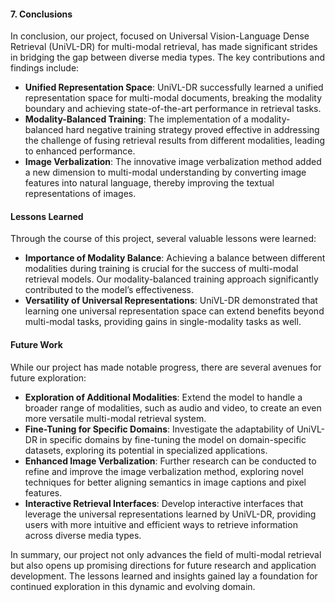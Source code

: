 #### 7. Conclusions

In conclusion, our project, focused on Universal Vision-Language Dense Retrieval (UniVL-DR) for multi-modal retrieval, has made significant strides in bridging the gap between diverse media types. The key contributions and findings include:

- **Unified Representation Space**: UniVL-DR successfully learned a unified representation space for multi-modal documents, breaking the modality boundary and achieving state-of-the-art performance in retrieval tasks.
- **Modality-Balanced Training**: The implementation of a modality-balanced hard negative training strategy proved effective in addressing the challenge of fusing retrieval results from different modalities, leading to enhanced performance.
- **Image Verbalization**: The innovative image verbalization method added a new dimension to multi-modal understanding by converting image features into natural language, thereby improving the textual representations of images.

#### Lessons Learned

Through the course of this project, several valuable lessons were learned:

- **Importance of Modality Balance**: Achieving a balance between different modalities during training is crucial for the success of multi-modal retrieval models. Our modality-balanced training approach significantly contributed to the model's effectiveness.
- **Versatility of Universal Representations**: UniVL-DR demonstrated that learning one universal representation space can extend benefits beyond multi-modal tasks, providing gains in single-modality tasks as well.



#### Future Work

While our project has made notable progress, there are several avenues for future exploration:

- **Exploration of Additional Modalities**: Extend the model to handle a broader range of modalities, such as audio and video, to create an even more versatile multi-modal retrieval system.
- **Fine-Tuning for Specific Domains**: Investigate the adaptability of UniVL-DR in specific domains by fine-tuning the model on domain-specific datasets, exploring its potential in specialized applications.
- **Enhanced Image Verbalization**: Further research can be conducted to refine and improve the image verbalization method, exploring novel techniques for better aligning semantics in image captions and pixel features.
- **Interactive Retrieval Interfaces**: Develop interactive interfaces that leverage the universal representations learned by UniVL-DR, providing users with more intuitive and efficient ways to retrieve information across diverse media types.

In summary, our project not only advances the field of multi-modal retrieval but also opens up promising directions for future research and application development. The lessons learned and insights gained lay a foundation for continued exploration in this dynamic and evolving domain.


